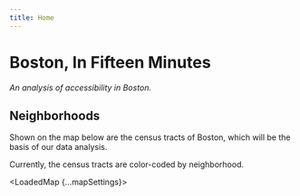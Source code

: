 ```yaml
---
title: Home
---
```



# Boston, In Fifteen Minutes

*An analysis of accessibility in Boston.*

## Neighborhoods

Shown on the map below are the census tracts of Boston, which will be the basis of our data analysis.

Currently, the census tracts are color-coded by neighborhood.

<LoadedMap {...mapSettings}>
    <LoadedNeighborhoods dataSet={neighborhoodColors}/>
</LoadedMap>